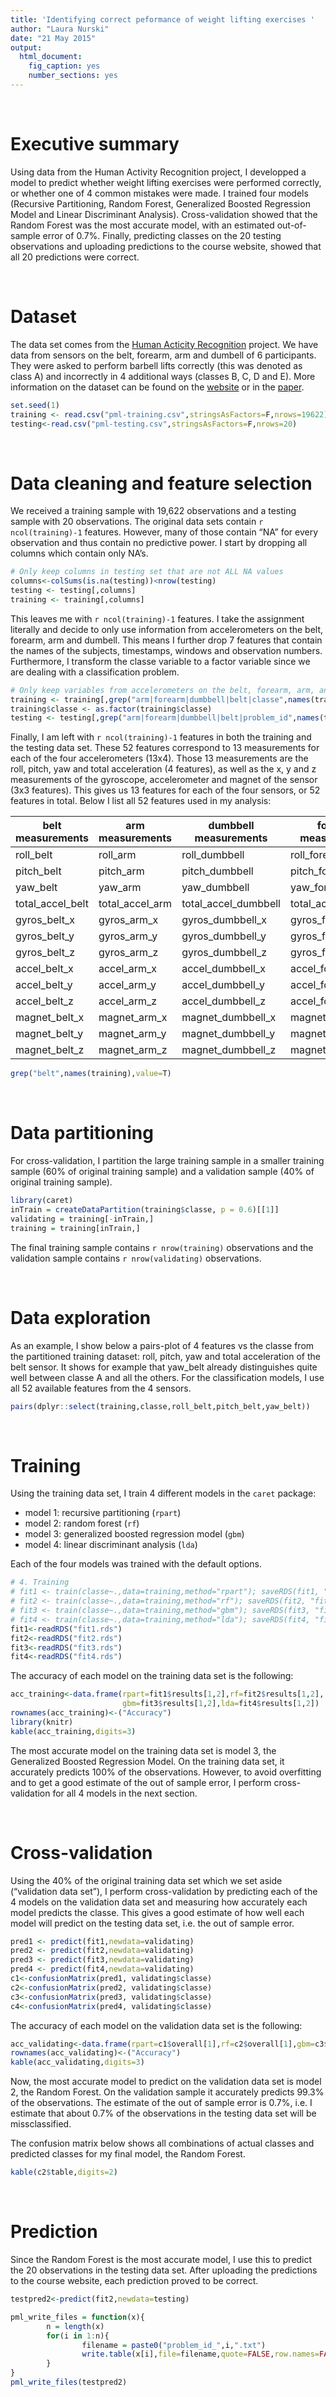 ```yaml
---
title: 'Identifying correct peformance of weight lifting exercises '
author: "Laura Nurski"
date: "21 May 2015"
output:
  html_document:
    fig_caption: yes
    number_sections: yes
---
```


<br>

# Executive summary
Using data from the Human Activity Recognition project, I developped a model to predict whether weight lifting exercises were performed correctly, or whether one of 4 common mistakes were made. I trained four models (Recursive Partitioning, Random Forest, Generalized Boosted Regression Model and Linear Discriminant Analysis). Cross-validation showed that the Random Forest was the most accurate model, with an estimated out-of-sample error of 0.7%. Finally, predicting classes on the 20 testing observations and uploading predictions to the course website, showed that all 20 predictions were correct.


<br>

# Dataset
The data set comes from the [Human Acticity Recognition](http://groupware.les.inf.puc-rio.br/har) project. We have data from sensors on the belt, forearm, arm and dumbell of 6 participants. They were asked to perform barbell lifts correctly (this was denoted as class A) and incorrectly in 4 additional ways (classes B, C, D and E). More information on the dataset can be found on the [website](http://groupware.les.inf.puc-rio.br/har) or in the [paper](http://groupware.les.inf.puc-rio.br/work.jsf?p1=11201).

```r
set.seed(1)
training <- read.csv("pml-training.csv",stringsAsFactors=F,nrows=19622)
testing<-read.csv("pml-testing.csv",stringsAsFactors=F,nrows=20)
```

<br>

# Data cleaning and feature selection
We received a training sample with 19,622 observations and a testing sample with 20 observations. The original data sets contain `r ncol(training)-1` features. However, many of those contain "NA" for every observation and thus contain no predictive power. I start by dropping all columns which contain only NA's.


```r
# Only keep columns in testing set that are not ALL NA values
columns<-colSums(is.na(testing))<nrow(testing)
testing <- testing[,columns]
training <- training[,columns]
```

This leaves me with `r ncol(training)-1` features. I take the assignment literally and decide to only use information from accelerometers on the belt, forearm, arm and dumbell. This means I further drop 7 features that contain the names of the subjects, timestamps, windows and observation numbers. Furthermore, I transform the classe variable to a factor variable since we are dealing with a classification problem.

```r
# Only keep variables from accelerometers on the belt, forearm, arm, and dumbell
training <- training[,grep("arm|forearm|dumbbell|belt|classe",names(training))]
training$classe <- as.factor(training$classe)
testing <- testing[,grep("arm|forearm|dumbbell|belt|problem_id",names(testing))]
```

Finally, I am left with `r ncol(training)-1` features in both the training and the testing data set. These 52 features correspond to 13 measurements for each of the four accelerometers (13x4). Those 13 measurements are the roll, pitch, yaw and total acceleration (4 features), as well as the x, y and z measurements of the gyroscope, accelerometer and magnet of the sensor (3x3 features). This gives us 13 features for each of the four sensors, or 52 features in total. Below I list all 52 features used in my analysis:

| belt measurements | arm measurements | dumbbell measurements | forearm measurements | 
|-------------------|------------------|-----------------------|----------------------|
| roll_belt         | roll_arm         | roll_dumbbell         | roll_forearm         |
| pitch_belt        | pitch_arm        | pitch_dumbbell        | pitch_forearm        |
| yaw_belt          | yaw_arm          | yaw_dumbbell          | yaw_forearm          |
| total_accel_belt  | total_accel_arm  | total_accel_dumbbell  | total_accel_forearm  |
| gyros_belt_x      | gyros_arm_x      | gyros_dumbbell_x      | gyros_forearm_x      |
| gyros_belt_y      | gyros_arm_y      | gyros_dumbbell_y      | gyros_forearm_y      |
| gyros_belt_z      | gyros_arm_z      | gyros_dumbbell_z      | gyros_forearm_z      |
| accel_belt_x      | accel_arm_x      | accel_dumbbell_x      | accel_forearm_x      |
| accel_belt_y      | accel_arm_y      | accel_dumbbell_y      | accel_forearm_y      |
| accel_belt_z      | accel_arm_z      | accel_dumbbell_z      | accel_forearm_z      |
| magnet_belt_x     | magnet_arm_x     | magnet_dumbbell_x     | magnet_forearm_x     |
| magnet_belt_y     | magnet_arm_y     | magnet_dumbbell_y     | magnet_forearm_y     |
| magnet_belt_z     | magnet_arm_z     | magnet_dumbbell_z     | magnet_forearm_z     |

```r
grep("belt",names(training),value=T)
```

<br>

# Data partitioning

For cross-validation, I partition the large training sample in a smaller training sample (60% of original training sample) and a validation sample (40% of original training sample).

```r
library(caret)
inTrain = createDataPartition(training$classe, p = 0.6)[[1]]
validating = training[-inTrain,]
training = training[inTrain,]
```

The final training sample contains `r nrow(training)` observations and the validation sample contains `r nrow(validating)` observations.

<br>

# Data exploration
As an example, I show below a pairs-plot of 4 features vs the classe from the partitioned training dataset: roll, pitch, yaw and total acceleration of the belt sensor. It shows for example that yaw_belt already distinguishes quite well between classe A and all the others. For the classification models, I use all 52 available features from the 4 sensors.

```r
pairs(dplyr::select(training,classe,roll_belt,pitch_belt,yaw_belt))
```

<br>

# Training
Using the training data set, I train 4 different models in the `caret` package:

* model 1: recursive partitioning (`rpart`)
* model 2: random forest (`rf`)
* model 3: generalized boosted regression model (`gbm`)
* model 4: linear discriminant analysis (`lda`)

Each of the four models was trained with the default options. 

```r
# 4. Training
# fit1 <- train(classe~.,data=training,method="rpart"); saveRDS(fit1, "fit1.rds") 
# fit2 <- train(classe~.,data=training,method="rf"); saveRDS(fit2, "fit2.rds") 
# fit3 <- train(classe~.,data=training,method="gbm"); saveRDS(fit3, "fit3.rds") 
# fit4 <- train(classe~.,data=training,method="lda"); saveRDS(fit4, "fit4.rds") 
fit1<-readRDS("fit1.rds")
fit2<-readRDS("fit2.rds")
fit3<-readRDS("fit3.rds")
fit4<-readRDS("fit4.rds")
```

The accuracy of each model on the training data set is the following:

```r
acc_training<-data.frame(rpart=fit1$results[1,2],rf=fit2$results[1,2],
                         gbm=fit3$results[1,2],lda=fit4$results[1,2])
rownames(acc_training)<-("Accuracy")
library(knitr)
kable(acc_training,digits=3)
```

The most accurate model on the training data set is model 3, the Generalized Boosted Regression Model. On the training data set, it accurately predicts 100% of the observations. However, to avoid overfitting and to get a good estimate of the out of sample error, I perform cross-validation for all 4 models in the next section.

<br>

# Cross-validation
Using the 40% of the original training data set which we set aside ("validation data set"), I perform cross-validation by predicting each of the 4 models on the validation data set and measuring how accurately each model predicts the classe. This gives a good estimate of how well each model will predict on the testing data set, i.e. the out of sample error.

```r
pred1 <- predict(fit1,newdata=validating)
pred2 <- predict(fit2,newdata=validating)
pred3 <- predict(fit3,newdata=validating)
pred4 <- predict(fit4,newdata=validating)
c1<-confusionMatrix(pred1, validating$classe)
c2<-confusionMatrix(pred2, validating$classe)
c3<-confusionMatrix(pred3, validating$classe)
c4<-confusionMatrix(pred4, validating$classe)
```

The accuracy of each model on the validation data set is the following:

```r
acc_validating<-data.frame(rpart=c1$overall[1],rf=c2$overall[1],gbm=c3$overall[1],lda=c4$overall[1])
rownames(acc_validating)<-("Accuracy")
kable(acc_validating,digits=3)
```

Now, the most accurate model to predict on the validation data set is model 2, the Random Forest. On the validation sample it accurately predicts 99.3% of the observations. The estimate of the out of sample error is 0.7%, i.e. I estimate that about 0.7% of the observations in the testing data set will be missclassified.

The confusion matrix below shows all combinations of actual classes and predicted classes for my final model, the Random Forest.

```r
kable(c2$table,digits=2)
```

<br>

# Prediction
Since the Random Forest is the most accurate model, I use this to predict the 20 observations in the testing data set. After uploading the predictions to the course website, each prediction proved to be correct.

```r
testpred2<-predict(fit2,newdata=testing)
```

```r
pml_write_files = function(x){
        n = length(x)
        for(i in 1:n){
                filename = paste0("problem_id_",i,".txt")
                write.table(x[i],file=filename,quote=FALSE,row.names=FALSE,col.names=FALSE)
        }
}
pml_write_files(testpred2)
```
